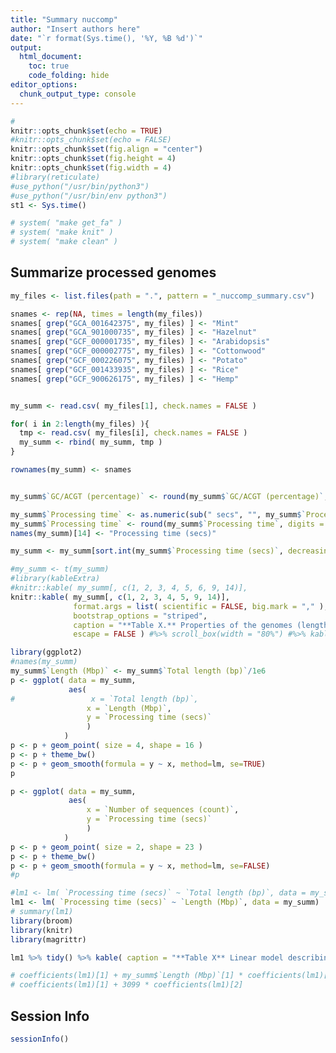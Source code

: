 ```yaml
---
title: "Summary nuccomp"
author: "Insert authors here"
date: "`r format(Sys.time(), '%Y, %B %d')`"
output:
  html_document:
    toc: true
    code_folding: hide
editor_options: 
  chunk_output_type: console
---
```



```r
#
knitr::opts_chunk$set(echo = TRUE)
#knitr::opts_chunk$set(echo = FALSE)
knitr::opts_chunk$set(fig.align = "center")
knitr::opts_chunk$set(fig.height = 4)
knitr::opts_chunk$set(fig.width = 4)
#library(reticulate)
#use_python("/usr/bin/python3")
#use_python("/usr/bin/env python3")
st1 <- Sys.time()
```



```r
# system( "make get_fa" )
# system( "make knit" )
# system( "make clean" )
```


## Summarize processed genomes


```r
my_files <- list.files(path = ".", pattern = "_nuccomp_summary.csv")

snames <- rep(NA, times = length(my_files))
snames[ grep("GCA_001642375", my_files) ] <- "Mint"
snames[ grep("GCA_901000735", my_files) ] <- "Hazelnut"
snames[ grep("GCF_000001735", my_files) ] <- "Arabidopsis"
snames[ grep("GCF_000002775", my_files) ] <- "Cottonwood"
snames[ grep("GCF_000226075", my_files) ] <- "Potato"
snames[ grep("GCF_001433935", my_files) ] <- "Rice"
snames[ grep("GCF_900626175", my_files) ] <- "Hemp"


my_summ <- read.csv( my_files[1], check.names = FALSE )

for( i in 2:length(my_files) ){
  tmp <- read.csv( my_files[i], check.names = FALSE )
  my_summ <- rbind( my_summ, tmp )
}

rownames(my_summ) <- snames


my_summ$`GC/ACGT (percentage)` <- round(my_summ$`GC/ACGT (percentage)`, digits = 1)

my_summ$`Processing time` <- as.numeric(sub(" secs", "", my_summ$`Processing time`))
my_summ$`Processing time` <- round(my_summ$`Processing time`, digits = 1)
names(my_summ)[14] <- "Processing time (secs)"

my_summ <- my_summ[sort.int(my_summ$`Processing time (secs)`, decreasing = TRUE, index.return = TRUE)$ix, ]

```


```r
#my_summ <- t(my_summ)
#library(kableExtra)
#knitr::kable( my_summ[, c(1, 2, 3, 4, 5, 6, 9, 14)], 
knitr::kable( my_summ[, c(1, 2, 3, 4, 5, 9, 14)], 
              format.args = list( scientific = FALSE, big.mark = "," ),
              bootstrap_options = "striped",
              caption = "**Table X.** Properties of the genomes (length, number of sequences, etc.) and processing time.",
              escape = FALSE ) #%>% scroll_box(width = "80%") #%>% kable_styling(full_width = T)

```



```r
library(ggplot2)
#names(my_summ)
my_summ$`Length (Mbp)` <- my_summ$`Total length (bp)`/1e6
p <- ggplot( data = my_summ, 
             aes( 
#                 x = `Total length (bp)`, 
                 x = `Length (Mbp)`, 
                 y = `Processing time (secs)`
                 )
            )
p <- p + geom_point( size = 4, shape = 16 )
p <- p + theme_bw()
p <- p + geom_smooth(formula = y ~ x, method=lm, se=TRUE)
p
```


```r
p <- ggplot( data = my_summ, 
             aes( 
                 x = `Number of sequences (count)`, 
                 y = `Processing time (secs)`
                 )
            )
p <- p + geom_point( size = 2, shape = 23 )
p <- p + theme_bw()
p <- p + geom_smooth(formula = y ~ x, method=lm, se=FALSE)
#p
```


```r
#lm1 <- lm( `Processing time (secs)` ~ `Total length (bp)`, data = my_summ)
lm1 <- lm( `Processing time (secs)` ~ `Length (Mbp)`, data = my_summ)
# summary(lm1)
library(broom)
library(knitr)
library(magrittr)

lm1 %>% tidy() %>% kable( caption = "**Table X** Linear model describing the relationship among assembly length (nucleotides) and processing time (seconds)." )

# coefficients(lm1)[1] + my_summ$`Length (Mbp)`[1] * coefficients(lm1)[2]
# coefficients(lm1)[1] + 3099 * coefficients(lm1)[2]

```


## Session Info


```r
sessionInfo()
```




